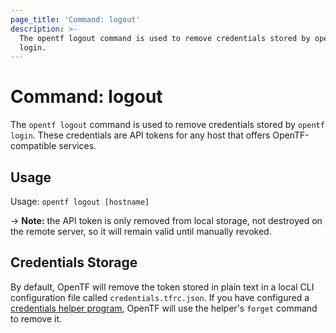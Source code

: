 ```yaml
---
page_title: 'Command: logout'
description: >-
  The opentf logout command is used to remove credentials stored by opentf
  login.
---
```


# Command: logout

The `opentf logout` command is used to remove credentials stored by
`opentf login`. These credentials are API tokens for any host that offers OpenTF-compatible services.

## Usage

Usage: `opentf logout [hostname]`

-> **Note:** the API token is only removed from local storage, not destroyed on
the remote server, so it will remain valid until manually revoked.

## Credentials Storage

By default, OpenTF will remove the token stored in plain text in a local CLI
configuration file called `credentials.tfrc.json`. If you have configured a
[credentials helper program](/docs/cli/config/config-file#credentials-helpers), OpenTF
will use the helper's `forget` command to remove it.
